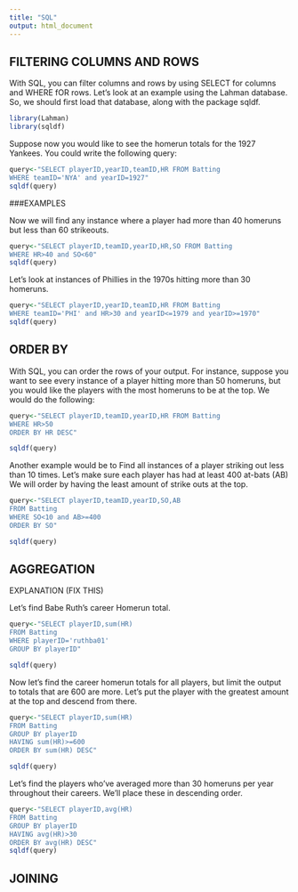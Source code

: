 ```yaml
---
title: "SQL"
output: html_document
---
```

## FILTERING COLUMNS AND ROWS

With SQL, you can filter columns and rows by using SELECT for columns and WHERE fOR rows.  Let's look at an example using the Lahman database. So, we should first load that database, along with the package sqldf.

```r
library(Lahman)
library(sqldf)
```

Suppose now you would like to see the homerun totals for the 1927 Yankees.  You could write the following query:

```r
query<-"SELECT playerID,yearID,teamID,HR FROM Batting
WHERE teamID='NYA' and yearID=1927"
sqldf(query)
```

###EXAMPLES

Now we will find any instance where a player had more than 40 homeruns but less than 60 strikeouts.

```r
query<-"SELECT playerID,teamID,yearID,HR,SO FROM Batting 
WHERE HR>40 and SO<60"
sqldf(query)
```

Let's look at instances of Phillies in the 1970s hitting more than 30 homeruns.

```r
query<-"SELECT playerID,yearID,teamID,HR FROM Batting
WHERE teamID='PHI' and HR>30 and yearID<=1979 and yearID>=1970"
sqldf(query)
```

## ORDER BY

With SQL, you can order the rows of your output. For instance, suppose you want to see every instance of a player hitting more than 50 homeruns, but you would like the players with the most homeruns to be at the top.  We would do the following:

```r
query<-"SELECT playerID,teamID,yearID,HR FROM Batting
WHERE HR>50
ORDER BY HR DESC"

sqldf(query)
```

Another example would be to Find all instances of a player striking out less than 10 times.  Let's make sure each player has had at least 400 at-bats (AB)
We will order by having the least amount of strike outs at the top.  

```r
query<-"SELECT playerID,teamID,yearID,SO,AB
FROM Batting
WHERE SO<10 and AB>=400 
ORDER BY SO"

sqldf(query)
```
## AGGREGATION

EXPLANATION (FIX THIS)

Let's find Babe Ruth's career Homerun total.

```r
query<-"SELECT playerID,sum(HR) 
FROM Batting 
WHERE playerID='ruthba01' 
GROUP BY playerID"

sqldf(query)
```
Now let's find the career homerun totals for all players, but limit the output to totals that are 600 are more.  Let's put the player with the greatest amount at the top and descend from there.

```r
query<-"SELECT playerID,sum(HR) 
FROM Batting 
GROUP BY playerID 
HAVING sum(HR)>=600 
ORDER BY sum(HR) DESC" 

sqldf(query)
```

Let's find the players who've averaged more than 30 homeruns per year throughout their careers.  We'll place these in descending order.

```r
query<-"SELECT playerID,avg(HR) 
FROM Batting 
GROUP BY playerID 
HAVING avg(HR)>30 
ORDER BY avg(HR) DESC"
sqldf(query)
```
## JOINING


